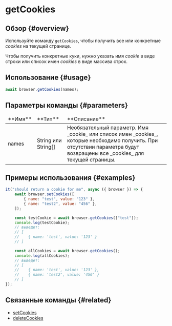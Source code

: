 # getCookies

## Обзор {#overview}

Используйте команду `getCookies`, чтобы получить все или конкретные _cookies_ на текущей странице.

Чтобы получить конкретные куки, нужно указать имя _cookie_ в виде строки или список имен _cookies_ в виде массива строк.

## Использование {#usage}

```javascript
await browser.getCookies(names);
```

## Параметры команды {#parameters}

<table>
<thead>
<tr><td>**Имя**</td><td>**Тип**</td><td>**Описание**</td></tr>
</thead>
<tbody>
<tr><td>names</td><td>String или String[]</td><td>Необязательный параметр. Имя _cookie_ или список имен _cookies_, которые необходимо получить. При отсутствии параметра будут возвращены все _cookies_ для текущей страницы.</td></tr>

</tbody>
</table>

## Примеры использования {#examples}

```javascript
it("should return a cookie for me", async ({ browser }) => {
    await browser.setCookies([
        { name: "test", value: "123" },
        { name: "test2", value: "456" },
    ]);

    const testCookie = await browser.getCookies(["test"]);
    console.log(testCookie);
    // выведет:
    // [
    //    { name: 'test', value: '123' }
    // ]

    const allCookies = await browser.getCookies();
    console.log(allCookies);
    // выведет:
    // [
    //    { name: 'test', value: '123' },
    //    { name: 'test2', value: '456' }
    // ]
});
```

## Связанные команды {#related}

-   [setCookies](./setCookies)
-   [deleteCookies](./deleteCookies)
